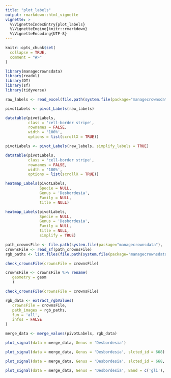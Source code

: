 ```yaml
---
title: "plot_labels"
output: rmarkdown::html_vignette
vignette: >
  %\VignetteIndexEntry{plot_labels}
  %\VignetteEngine{knitr::rmarkdown}
  %\VignetteEncoding{UTF-8}
---
```


```r
knitr::opts_chunk$set(
  collapse = TRUE,
  comment = "#>"
)
```

```r
library(managecrownsdata)
library(readxl)
library(DT)
library(sf)
library(tidyverse)
```

```r
raw_labels <- read_excel(file.path(system.file(package="managecrownsdata"), 'xlsx/labeling_file_Bouamir.xlsx'))

pivotLabels <- pivot_Labels(raw_labels)

datatable(pivotLabels, 
          class = 'cell-border stripe',
          rownames = FALSE,
          width = '100%', 
          options = list(scrollX = TRUE))
```

```r
pivotLabels <- pivot_Labels(raw_labels, simplify_labels = TRUE)

datatable(pivotLabels, 
          class = 'cell-border stripe',
          rownames = FALSE,
          width = '100%', 
          options = list(scrollX = TRUE))
```


```r
heatmap_Labels(pivotLabels,
               Specie = NULL,
               Genus = 'Desbordesia',
               Family = NULL,
               title = NULL)

```

```r
heatmap_Labels(pivotLabels,
               Specie = NULL,
               Genus = 'Desbordesia',
               Family = NULL,
               title = NULL,
               simplify = TRUE)
```

```r
path_crownsFile <- file.path(system.file(package="managecrownsdata"), 'crowns/Bouamir_crowns.gpkg')
crownsFile <- read_sf(path_crownsFile)
rgb_paths <- list.files(file.path(system.file(package="managecrownsdata"), 'rgb/'), full.names = TRUE)

check_crownsFile(crownsFile = crownsFile)

crownsFile <- crownsFile %>% rename(
   geometry = geom
   )

check_crownsFile(crownsFile = crownsFile)

```



```r
rgb_data <- extract_rgbValues(
   crownsFile = crownsFile,
   path_images = rgb_paths,
   fun = 'all',
   infos = FALSE
)
```

```r
merge_data <- merge_values(pivotLabels, rgb_data)

```

```r
plot_signal(data = merge_data, Genus = 'Desbordesia')

```

```r
plot_signal(data = merge_data, Genus = 'Desbordesia', slcted_id = 668)

```

```r
plot_signal(data = merge_data, Genus = 'Desbordesia', slcted_id = 668, Band = c('gli', 'gndvi'))

```

```r
plot_signal(data = merge_data, Genus = 'Desbordesia', Band = c('gli'), slcted_id = 668, show_Labels = TRUE)

```

